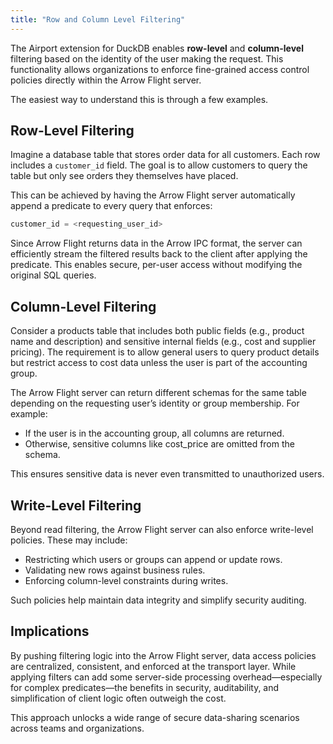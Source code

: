 ```yaml
---
title: "Row and Column Level Filtering"
---
```


The Airport extension for DuckDB enables **row-level** and **column-level** filtering based on the identity of the user making the request. This functionality allows organizations to enforce fine-grained access control policies directly within the Arrow Flight server.

The easiest way to understand this is through a few examples.

## Row-Level Filtering

Imagine a database table that stores order data for all customers. Each row includes a `customer_id` field. The goal is to allow customers to query the table but only see orders they themselves have placed.

This can be achieved by having the Arrow Flight server automatically append a predicate to every query that enforces:

```sql
customer_id = <requesting_user_id>
```

Since Arrow Flight returns data in the Arrow IPC format, the server can efficiently stream the filtered results back to the client after applying the predicate. This enables secure, per-user access without modifying the original SQL queries.

## Column-Level Filtering

Consider a products table that includes both public fields (e.g., product name and description) and sensitive internal fields (e.g., cost and supplier pricing). The requirement is to allow general users to query product details but restrict access to cost data unless the user is part of the accounting group.

The Arrow Flight server can return different schemas for the same table depending on the requesting user’s identity or group membership. For example:

- If the user is in the accounting group, all columns are returned.
- Otherwise, sensitive columns like cost_price are omitted from the schema.

This ensures sensitive data is never even transmitted to unauthorized users.

## Write-Level Filtering

Beyond read filtering, the Arrow Flight server can also enforce write-level policies. These may include:

- Restricting which users or groups can append or update rows.
- Validating new rows against business rules.
- Enforcing column-level constraints during writes.

Such policies help maintain data integrity and simplify security auditing.

## Implications

By pushing filtering logic into the Arrow Flight server, data access policies are centralized, consistent, and enforced at the transport layer. While applying filters can add some server-side processing overhead—especially for complex predicates—the benefits in security, auditability, and simplification of client logic often outweigh the cost.

This approach unlocks a wide range of secure data-sharing scenarios across teams and organizations.
